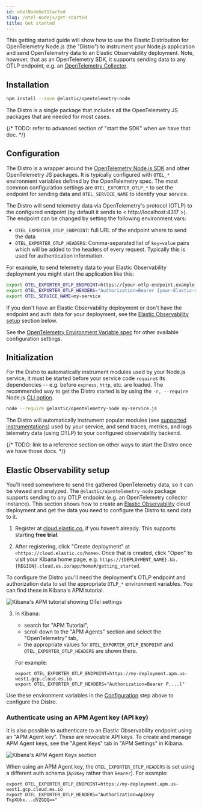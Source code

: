 ```yaml
---
id: otelNodeGetStarted
slug: /otel-nodejs/get-started
title: Get started
---
```


This getting started guide will show how to use the Elastic Distribution for OpenTelemetry Node.js (the "Distro") to instrument your Node.js application and send OpenTelemetry data to an Elastic Observability deployment. Note, however, that as an OpenTelemetry SDK, it supports sending data to any OTLP endpoint, e.g. an [OpenTelemetry Collector](https://opentelemetry.io/docs/collector/).

## Installation

```sh
npm install --save @elastic/opentelemetry-node
```

The Distro is a single package that includes all the OpenTelemetry JS packages
that are needed for most cases.

{/* TODO: refer to advanced section of "start the SDK" when we have that doc. */}

## Configuration

The Distro is a wrapper around the [OpenTelemetry Node.js SDK](https://github.com/open-telemetry/opentelemetry-js/tree/main/experimental/packages/opentelemetry-sdk-node)
and other OpenTelemetry JS packages. It is typically configured with `OTEL_*`
environment variables defined by the OpenTelemetry spec. The most common
configuration settings are `OTEL_EXPORTER_OTLP_*` to set the endpoint for
sending data and `OTEL_SERVICE_NAME` to identify your service.

The Distro will send telemetry data via OpenTelemetry's protocol (OTLP) to the
configured endpoint (by default it sends to \< http://localhost:4317 \>). The
endpoint can be changed by setting the following environment vars:

- `OTEL_EXPORTER_OTLP_ENDPOINT`: full URL of the endpoint where to send the data
- `OTEL_EXPORTER_OTLP_HEADERS`: Comma-separated list of `key=value` pairs which
  will be added to the headers of every request. Typically this is used for
  authentication information.

For example, to send telemetry data to your Elastic Observability deployment you
might start the application like this:

```sh
export OTEL_EXPORTER_OTLP_ENDPOINT=https://{your-otlp-endpoint.example.com}
export OTEL_EXPORTER_OTLP_HEADERS="Authorization=Bearer {your-Elastic-secret-token}"
export OTEL_SERVICE_NAME=my-service
```

If you don't have an Elastic Observability deployment or don't have the
endpoint and auth data for your deployment, see the [Elastic Observability setup](#elastic-observability-setup)
section below.

See the [OpenTelemetry Environment Variable spec](https://opentelemetry.io/docs/specs/otel/configuration/sdk-environment-variables/) for other available configuration settings.

## Initialization

For the Distro to automatically instrument modules used by your Node.js service,
it must be started before your service code `require`s its dependencies --
e.g. before `express`, `http`, etc. are loaded. The recommended way to get the
Distro started is by using the `-r, --require` Node.js
[CLI option](https://nodejs.org/api/cli.html#-r---require-module).

```sh
node --require @elastic/opentelemetry-node my-service.js
```

The Distro will automatically instrument popular modules (see [supported instrumentations](./supported-technologies.md#instrumentations))
used by your service, and send traces, metrics, and logs telemetry data (using
OTLP) to your configured observability backend.

{/* TODO: link to a reference section on other ways to start the Distro once we have those docs. */}


## Elastic Observability setup

You'll need somewhere to send the gathered OpenTelemetry data, so it can be
viewed and analyzed. The `@elastic/opentelemetry-node` package supports sending
to any OTLP endpoint (e.g. an OpenTelemetry collector instance). This section
shows how to create an [Elastic Observability](https://www.elastic.co/observability)
cloud deployment and get the data you need to configure the Distro to send
data to it.

1. Register at [cloud.elastic.co](https://cloud.elastic.co/registration), if you haven't already. This supports starting **free trial**.

2. After registering, click "Create deployment" at `<https://cloud.elastic.co/home>`.  Once that is created, click "Open" to visit your Kibana home page, e.g. `https://{DEPLOYMENT_NAME}.kb.{REGION}.cloud.es.io/app/home#/getting_started`.

To configure the Distro you'll need the deployment's OTLP endpoint and
authorization data to set the appropriate `OTLP_*` environment variables. You
can find these in Kibana's APM tutorial.

![Kibana's APM tutorial showing OTel settings](./img/otlp-endpoint-settings.png)

3. In Kibana:

    - search for "APM Tutorial",
    - scroll down to the "APM Agents" section and select the "OpenTelemetry" tab,
    - the appropriate values for `OTEL_EXPORTER_OTLP_ENDPOINT` and
      `OTEL_EXPORTER_OTLP_HEADERS` are shown there.

    For example:

    ```
    export OTEL_EXPORTER_OTLP_ENDPOINT=https://my-deployment.apm.us-west1.gcp.cloud.es.io
    export OTEL_EXPORTER_OTLP_HEADERS="Authorization=Bearer P....l"
    ```

Use these environment variables in the [Configuration](#configuration) step
above to configure the Distro.

### Authenticate using an APM Agent key (API key)

It is also possible to authenticate to an Elastic Observability endpoint using
an "APM Agent key". These are revocable API keys. To create and manage
APM Agent keys, see the "Agent Keys" tab in "APM Settings" in Kibana.

![Kibana's APM Agent Keys section](./img/kibana-apm-agent-keys.png)

When using an APM Agent key, the `OTEL_EXPORTER_OTLP_HEADERS` is set using a
different auth schema (`ApiKey` rather than `Bearer`). For example:

```
export OTEL_EXPORTER_OTLP_ENDPOINT=https://my-deployment.apm.us-west1.gcp.cloud.es.io
export OTEL_EXPORTER_OTLP_HEADERS="Authorization=ApiKey TkpXUkx...dVZGQQ=="
```
